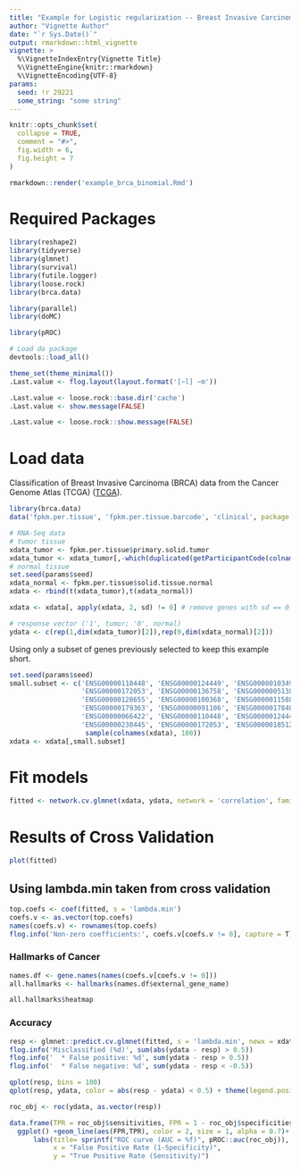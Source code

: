 ```yaml
---
title: "Example for Logistic regularization -- Breast Invasive Carcinoma"
author: "Vignette Author"
date: "`r Sys.Date()`"
output: rmarkdown::html_vignette
vignette: >
  %\VignetteIndexEntry{Vignette Title}
  %\VignetteEngine{knitr::rmarkdown}
  %\VignetteEncoding{UTF-8}
params:
  seed: !r 29221
  some_string: "some string"
---
```


```r
knitr::opts_chunk$set(
  collapse = TRUE,
  comment = "#>",
  fig.width = 6,
  fig.height = 7
)
```

```r
rmarkdown::render('example_brca_binomial.Rmd')
```


# Required Packages

```r

library(reshape2)
library(tidyverse)
library(glmnet)
library(survival)
library(futile.logger)
library(loose.rock)
library(brca.data)

library(parallel)
library(doMC)

library(pROC)

# Load do package
devtools::load_all()

theme_set(theme_minimal())
.Last.value <- flog.layout(layout.format('[~l] ~m'))

.Last.value <- loose.rock::base.dir('cache')
.Last.value <- show.message(FALSE)

.Last.value <- loose.rock::show.message(FALSE)
```

# Load data

Classification of Breast Invasive Carcinoma (BRCA) data from the Cancer Genome Atlas  (TCGA) ([TCGA](https://cancergenome.nih.gov/)).

```r
library(brca.data)
data('fpkm.per.tissue', 'fpkm.per.tissue.barcode', 'clinical', package = 'brca.data')

# RNA-Seq data
# tumor tissue
xdata_tumor <- fpkm.per.tissue$primary.solid.tumor
xdata_tumor <- xdata_tumor[,-which(duplicated(getParticipantCode(colnames(fpkm.per.tissue$primary.solid.tumor))))] # removing duplicated samples
# normal tissue
set.seed(params$seed)
xdata_normal <- fpkm.per.tissue$solid.tissue.normal
xdata <- rbind(t(xdata_tumor),t(xdata_normal))

xdata <- xdata[, apply(xdata, 2, sd) != 0] # remove genes with sd == 0

# response vector ('1', tumor; '0', normal)
ydata <- c(rep(1,dim(xdata_tumor)[2]),rep(0,dim(xdata_normal)[2]))
```

Using only a subset of genes previously selected to keep this example short.

```r
set.seed(params$seed)
small.subset <- c('ENSG00000110448', 'ENSG00000124449', 'ENSG00000103494', 
                  'ENSG00000172053', 'ENSG00000136758', 'ENSG00000051382', 
                  'ENSG00000128655', 'ENSG00000100368', 'ENSG00000115884', 
                  'ENSG00000179363', 'ENSG00000091106', 'ENSG00000178403', 
                  'ENSG00000066422', 'ENSG00000110448', 'ENSG00000124449', 
                  'ENSG00000230445', 'ENSG00000172053', 'ENSG00000185122', 
                   sample(colnames(xdata), 100))
xdata <- xdata[,small.subset]
```

# Fit models

```r
fitted <- network.cv.glmnet(xdata, ydata, network = 'correlation', family = 'binomial', nlambda = 1000)
```

# Results of Cross Validation

```r
plot(fitted)
```

## Using lambda.min taken from cross validation

```r
top.coefs <- coef(fitted, s = 'lambda.min')
coefs.v <- as.vector(top.coefs)
names(coefs.v) <- rownames(top.coefs)
flog.info('Non-zero coefficients:', coefs.v[coefs.v != 0], capture = T)
```

### Hallmarks of Cancer

```r
names.df <- gene.names(names(coefs.v[coefs.v != 0]))
all.hallmarks <- hallmarks(names.df$external_gene_name)

all.hallmarks$heatmap
```

### Accuracy

```r
resp <- glmnet::predict.cv.glmnet(fitted, s = 'lambda.min', newx = xdata, type = 'response')
flog.info('Misclassified (%d)', sum(abs(ydata - resp) > 0.5))
flog.info('  * False positive: %d', sum(ydata - resp > 0.5))
flog.info('  * False negative: %d', sum(ydata - resp < -0.5))
```

```r
qplot(resp, bins = 100)
qplot(resp, ydata, color = abs(resp - ydata) < 0.5) + theme(legend.position = 'none')
```

```r
roc_obj <- roc(ydata, as.vector(resp))

data.frame(TPR = roc_obj$sensitivities, FPR = 1 - roc_obj$specificities) %>%
  ggplot() +geom_line(aes(FPR,TPR), color = 2, size = 1, alpha = 0.7)+
      labs(title= sprintf("ROC curve (AUC = %f)", pROC::auc(roc_obj)), 
           x = "False Positive Rate (1-Specificity)", 
           y = "True Positive Rate (Sensitivity)")
```

